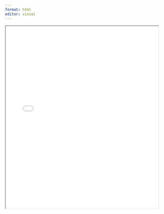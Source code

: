 ```yaml
---
format: html
editor: visual
---
```



```{=html}
<iframe src="HERRERO_CURRICULUM_VITAE_2024.pdf" width="100%" height="600px"></iframe>
```
